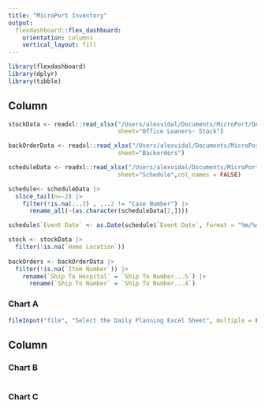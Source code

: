 ```yaml
---
title: "MicroPort Inventory"
output: 
  flexdashboard::flex_dashboard:
    orientation: columns
    vertical_layout: fill
---
```


```r
library(flexdashboard)
library(dplyr)
library(tibble)
```

## Column {data-width="650"}

```r


stockData <- readxl::read_xlsx("/Users/alexvidal/Documents/MicroPort/DAILY PLANNING 3-5-2025.xlsx",
                               sheet="Office Loaners- Stock")

backOrderData <- readxl::read_xlsx("/Users/alexvidal/Documents/MicroPort/DAILY PLANNING 3-5-2025.xlsx",
                               sheet="Backorders")

scheduleData <- readxl::read_xlsx("/Users/alexvidal/Documents/MicroPort/DAILY PLANNING 3-5-2025.xlsx",
                               sheet="Schedule",col_names = FALSE)

schedule<- scheduleData |> 
  slice_tail(n=-2) |> 
    filter(!is.na(...2) , ...2 != "Case Number") |> 
      rename_all(~(as.character(scheduleData[2,])))

schedule$`Event Date` <- as.Date(schedule$`Event Date`, format = "%m/%d/%y")

stock <- stockData |>
  filter(!is.na(`Home Location`))
        
backOrders <- backOrderData |>
  filter(!is.na(`Item Number`)) |>
    rename(`Ship To Hospital` = `Ship To Number...5`) |>
      rename(`Ship To Number` = `Ship To Number...4`)

```

### Chart A

```r
fileInput("file", "Select the Daily Planning Excel Sheet", multiple = FALSE, accept = ".xlsx")
```

## Column {data-width="350"}

### Chart B

```r

```

### Chart C

```r

```
